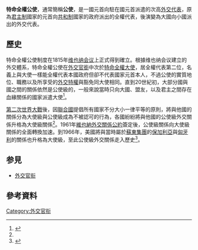 '''特命全權公使'''，通常簡稱'''公使'''，是一國元首向駐在國元首派遣的次高[[外交代表|外交代表]]，原為[[君主制|君主制]]國家的元首向[[共和制|共和制]]國家的政府派出的全權代表，後演變為大國向小國派出的外交代表。

==歷史==
特命全權公使制度在1815年[[维也纳会议|维也纳会议]]上正式得到確立。根據维也纳会议建立的外交體系，特命全權公使在[[外交官銜|外交官銜]]中次於[[特命全權大使|特命全權大使]]，居全權代表第二位，名義上與大使一樣能全權代表本國政府但卻不代表國家元首本人，不過公使的實質地位、職務以及所享受的[[外交特權|外交特權]]與豁免同大使相同。直到20世紀初，大部分國與國之間的關係依然是公使級的，一般來說當時只向大國、盟友，以及君主之間存在血緣關係的國家派遣大使<ref name="dictionary3">{{cite encyclopedia |last1=Berridge |first1=G. R. |last2=Lloyd |first2=Lorna |title=Legation |encyclopedia=The Palgrave Macmillan Dictionary of Diplomacy |date=2012 |publisher=Palgrave Macmillan |isbn=9780230302990 |edition=3rd |page=228}}</ref>。

[[第二次世界大戰|第二次世界大戰]]後，因[[聯合國|聯合國]]提倡所有國家不分大小一律平等的原則，將與他國的關係分為大使級與公使級成為不被認可的行為，各國紛紛將與他國的公使級外交關係升格為大使級關係<ref name="dictionary3"/>。1961年[[維也納外交關係公約|維也納外交關係公約]]簽定後，公使級關係向大使級關係的全面轉換加速。到1966年，美國將與當時屬於[[蘇東集團|蘇東集團]]的[[保加利亞人民共和國|保加利亞]]與[[匈牙利人民共和國|匈牙利]]的關係也升格為大使級，至此公使級外交關係走入歷史<ref>{{Cite web|url=https://history.state.gov/countries/hungary|title=Hungary - Countries - Office of the Historian|website=history.state.gov|access-date=2016-12-06|archive-date=2021-11-23|archive-url=https://web.archive.org/web/20211123062753/https://history.state.gov/countries/hungary|dead-url=no}}</ref>。

==参見==
* [[外交官衔|外交官衔]]

==參考資料==
{{reflist}}
{{外交}}

[[Category:外交官衔|Category:外交官衔]]